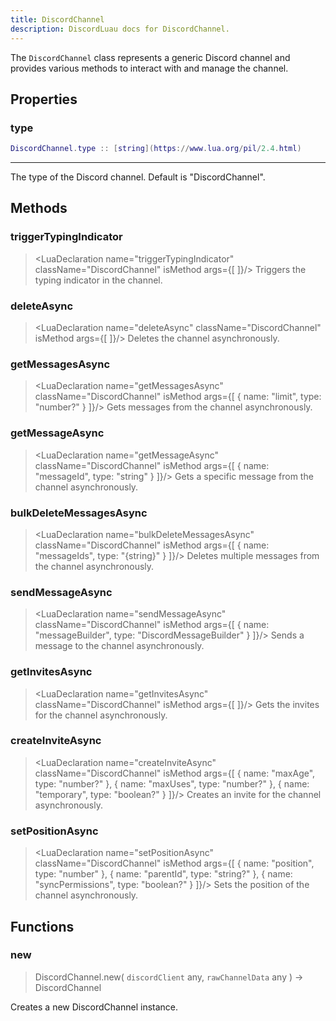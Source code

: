 ```yaml
---
title: DiscordChannel
description: DiscordLuau docs for DiscordChannel.
---
```

[//]: # (This file was automatically compiled through the Generator luau code under this repository)
[//]: # (if you want to edit the documentation of discord-luau, please write changes)
[//]: # (to the discord-luau repository itself, we extract the comments from discord-luau and translate)
[//]: # (them into markdown files that Nextra can interpret!)

[//]: # (----- DOCUMENT IMPORTS ----- )


[//]: # (----- DOCUMENT DESCRIPTION ----- )

The `DiscordChannel` class represents a generic Discord channel and provides various methods to interact with and manage the channel.

[//]: # (----- DOCUMENT PROPERTIES ----- )

## Properties

### type

 ```lua
 DiscordChannel.type :: [string](https://www.lua.org/pil/2.4.html)
```

---
The type of the Discord channel. Default is "DiscordChannel".

[//]: # (----- DOCUMENT METHODS ----- )

## Methods

### triggerTypingIndicator

> <LuaDeclaration name="triggerTypingIndicator" className="DiscordChannel" isMethod args={[  ]}/>
Triggers the typing indicator in the channel.
### deleteAsync

> <LuaDeclaration name="deleteAsync" className="DiscordChannel" isMethod args={[  ]}/>
Deletes the channel asynchronously.
### getMessagesAsync

> <LuaDeclaration name="getMessagesAsync" className="DiscordChannel" isMethod args={[ { name: "limit", type: "number?" } ]}/>
Gets messages from the channel asynchronously.
### getMessageAsync

> <LuaDeclaration name="getMessageAsync" className="DiscordChannel" isMethod args={[ { name: "messageId", type: "string" } ]}/>
Gets a specific message from the channel asynchronously.
### bulkDeleteMessagesAsync

> <LuaDeclaration name="bulkDeleteMessagesAsync" className="DiscordChannel" isMethod args={[ { name: "messageIds", type: "{string}" } ]}/>
Deletes multiple messages from the channel asynchronously.
### sendMessageAsync

> <LuaDeclaration name="sendMessageAsync" className="DiscordChannel" isMethod args={[ { name: "messageBuilder", type: "DiscordMessageBuilder" } ]}/>
Sends a message to the channel asynchronously.
### getInvitesAsync

> <LuaDeclaration name="getInvitesAsync" className="DiscordChannel" isMethod args={[  ]}/>
Gets the invites for the channel asynchronously.
### createInviteAsync

> <LuaDeclaration name="createInviteAsync" className="DiscordChannel" isMethod args={[ { name: "maxAge", type: "number?" }, { name: "maxUses", type: "number?" }, { name: "temporary", type: "boolean?" } ]}/>
Creates an invite for the channel asynchronously.
### setPositionAsync

> <LuaDeclaration name="setPositionAsync" className="DiscordChannel" isMethod args={[ { name: "position", type: "number" }, { name: "parentId", type: "string?" }, { name: "syncPermissions", type: "boolean?" } ]}/>
Sets the position of the channel asynchronously.

[//]: # (----- DOCUMENT FUNCTIONS ----- )

## Functions

### new

> DiscordChannel.new( `discordClient` any, `rawChannelData` any ) ->  DiscordChannel 

Creates a new DiscordChannel instance.

